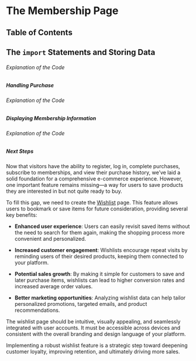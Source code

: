
# The Membership Page

## Table of Contents

## The `import` Statements and Storing Data

###### Explanation of the Code

##### Handling Purchase

###### Explanation of the Code

##### Displaying Membership Information

###### Explanation of the Code

##### Next Steps

Now that visitors have the ability to register, log in, complete purchases, subscribe to memberships, and view their purchase history, we’ve laid a solid foundation for a comprehensive e-commerce experience. However, one important feature remains missing—a way for users to save products they are interested in but not quite ready to buy.

To fill this gap, we need to create the [Wishlist](/ecommerce-platform/creating-the-pages/wishlist) page. This feature allows users to bookmark or save items for future consideration, providing several key benefits:

- **Enhanced user experience**:
  Users can easily revisit saved items without the need to search for them again, making the shopping process more convenient and personalized.

- **Increased customer engagement**:
  Wishlists encourage repeat visits by reminding users of their desired products, keeping them connected to your platform.

- **Potential sales growth**:
  By making it simple for customers to save and later purchase items, wishlists can lead to higher conversion rates and increased average order values.

- **Better marketing opportunities**:
  Analyzing wishlist data can help tailor personalized promotions, targeted emails, and product recommendations.

The wishlist page should be intuitive, visually appealing, and seamlessly integrated with user accounts. It must be accessible across devices and consistent with the overall branding and design language of your platform.

Implementing a robust wishlist feature is a strategic step toward deepening customer loyalty, improving retention, and ultimately driving more sales.

<BackToTop />
